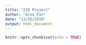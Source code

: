 ```yaml
---
title: "220 Project"
author: "Alex Fan"
date: "11/25/2019"
output: html_document
---
```


```r
knitr::opts_chunk$set(echo = TRUE)
```

